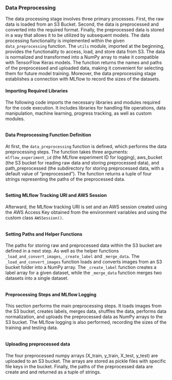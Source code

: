 
### Data Preprocessing

The data processing stage involves three primary processes. First, the raw data is loaded from an S3 Bucket. Second, the data is preprocessed and converted into the required format. Finally, the preprocessed data is stored in a way that allows it to be utilized by subsequent models. The data processing functionality is implemented within the given `data_preprocessing` function. The `utils` module, imported at the beginning, provides the functionality to access, load, and store data from S3. The data is normalized and transformed into a NumPy array to make it compatible with TensorFlow Keras models. The function returns the names and paths of the preprocessed and uploaded data, making it convenient for selecting them for future model training. Moreover, the data preprocessing stage establishes a connection with MLflow to record the sizes of the datasets.

#### Importing Required Libraries {.unlisted .unnumbered}
The following code imports the necessary libraries and modules required for the code execution. It includes libraries for handling file operations, data manipulation, machine learning, progress tracking, as well as custom modules.

\footnotesize
```python

```
\normalsize

#### Data Preprocessing Function Definition {.unlisted .unnumbered}
At first, the `data_preprocessing` function is defined, which performs the data preprocessing steps. The function takes three arguments: `mlflow_experiment_id` (the MLflow experiment ID for logging), aws_bucket (the S3 bucket for reading raw data and storing preprocessed data), and path_preprocessed (the subdirectory for storing preprocessed data, with a default value of "preprocessed"). The function returns a tuple of four strings representing the paths of the preprocessed data.

\footnotesize
```python

```
\normalsize

#### Setting MLflow Tracking URI and AWS Session {.unlisted .unnumbered}
Afterward, the MLflow tracking URI is set and an AWS session created using the AWS Access Key obtained from the environment variables and using the custom class `AWSSession()`.

\footnotesize
```python

```
\normalsize

#### Setting Paths and Helper Functions {.unlisted .unnumbered}
The paths for storing raw and preprocessed data within the S3 bucket are defined in a next step. As well as the helper functions `_load_and_convert_images`, `_create_label` and `_merge_data`. The `_load_and_convert_images` function loads and converts images from an S3 bucket folder into a NumPy array. The `_create_label` function creates a label array for a given dataset, while the `_merge_data` function merges two datasets into a single dataset. 

\footnotesize
```python

```
\normalsize

#### Preprocessing Steps and MLflow Logging {.unlisted .unnumbered}
This section performs the main preprocessing steps. It loads images from the S3 bucket, creates labels, merges data, shuffles the data, performs data normalization, and uploads the preprocessed data as NumPy arrays to the S3 bucket. The MLflow logging is also performed, recording the sizes of the training and testing data.

\footnotesize
```python

```
\normalsize

#### Uploading preprocessed data {.unlisted .unnumbered}
The four preprocessed numpy arrays (X_train, y_train, X_test, y_test) are uploaded to an S3 bucket. The arrays are stored as pickle files with specific file keys in the bucket. Finally, the paths of the preprocessed data are create and and returned as a tuple of strings.

\footnotesize
```python

```
\normalsize

